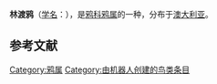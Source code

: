 {{Speciesbox
| image = Corvus tasmanicus - Collinsvale.jpg
| status = LC
| status_system = IUCN3.1
| status_ref = {{r|IUCN}}
| taxon = Corvus tasmanicus
| authority = {{link-en|格雷戈里·马修斯|Gregory Mathews|Mathews}}, 1912
| range_map = Corvus tasmanicus map2.jpg
}}

'''林渡鸦'''（[[学名|学名]]：{{lang|la|''Corvus tasmanicus''}}），是[[鸦科|鸦科]][[鸦属|鸦属]]的一种，分布于[[澳大利亚|澳大利亚]]。{{r|BirdLife}}

== 参考文献 ==
{{commons category|Corvus tasmanicus}}
{{reflist|refs=
<ref name=IUCN>{{IUCN|id=22733499 |title=''Corvus tasmanicus'' |assessors=[[BirdLife_International|BirdLife International]] |version=2013.2 |year=2013 |accessdate=26 November 2013}}</ref>
<ref name=BirdLife>{{cite web|url=http://www.birdlife.org/datazone/speciesfactsheet.php?id=5791&m=0|title=Corvus tasmanicus|publisher=[[国际鸟盟|BirdLife.org]]|accessdate=2011-06-27}}</ref>
}}
{{Taxonbar|from=Q1299780}}

[[Category:鸦属|Category:鸦属]]
[[Category:由机器人创建的鸟类条目|Category:由机器人创建的鸟类条目]]